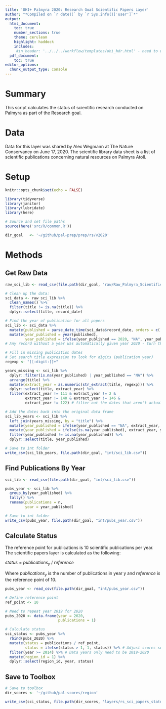 ```yaml
---
title: 'OHI+ Palmyra 2020: Research Goal Scientific Papers Layer'
author: "*Compiled on `r date()` by `r Sys.info()['user']`*"
output: 
  html_document:
    toc: true
    number_sections: true
    theme: cerulean
    highlight: haddock
    includes: 
     #in_header: '../../../workflow/templates/ohi_hdr.html' - need to update this
  pdf_document:
    toc: true
editor_options: 
  chunk_output_type: console
---
```


# Summary

This script calculates the status of scientific research conducted on Palmyra as part of the Research goal.      

# Data 

Data for this layer was shared by Alex Wegmann at The Nature Conservancy on June 17, 2020. The scientific library data sheet is a list of scientific publications concerning natural resources on Palmyra Atoll.        

# Setup

```r
knitr::opts_chunk$set(echo = FALSE)

library(tidyverse)
library(janitor)
library(lubridate)
library(here)

# Source and set file paths
source(here('src/R/common.R'))

dir_goal   <- '~/github/pal-prep/prep/rs/v2020'
```

# Methods

## Get Raw Data

```r

raw_sci_lib <- read_csv(file.path(dir_goal, "raw/Raw_Palmyra_Scientific_Library.csv"))

# Clean up the data:
sci_data <- raw_sci_lib %>% 
  clean_names() %>% 
  filter(title != is.na(title)) %>% 
  dplyr::select(title, record_date)

# Find the year of publication for all papers
sci_lib <- sci_data %>% 
  mutate(published = parse_date_time(sci_data$record_date, orders = c('y', 'dm', 'dmy', 'my'))) %>% 
  mutate(year_published = year(published),
         year_published = ifelse(year_published == 2020, "NA", year_published))
# Any record without a year was automatically given year 2020 - turn these to NA so we can find the correct year 

# Fill in missing publication dates
# Set search title expression to look for digits (publication year)
regexp <- "[[:digit:]]+"

years_missing <- sci_lib %>% 
  dplyr::filter(is.na(year_published) | year_published == "NA") %>% 
  arrange(title) %>% 
  mutate(extract_year = as.numeric(str_extract(title, regexp))) %>% 
  dplyr::select(title, extract_year) %>% 
  filter(extract_year != 111 & extract_year != 2 &
         extract_year != 140 & extract_year != 146 &
         extract_year != 122) # filter out the dates that aren't actually dates 

# Add the dates back into the original data frame 
sci_lib_years <- sci_lib %>% 
  left_join(years_missing, by = "title") %>% 
  mutate(year_published = ifelse(year_published == "NA", extract_year, year_published)) %>% 
  mutate(year_published = ifelse(is.na(year_published), extract_year, year_published)) %>% 
  filter(year_published != is.na(year_published)) %>% 
  dplyr::select(title, year_published) 

# Save to int folder 
write_csv(sci_lib_years, file.path(dir_goal, "int/sci_lib.csv"))
```

## Find Publications By Year

```r

sci_lib <- read_csv(file.path(dir_goal, "int/sci_lib.csv"))

pubs_year <- sci_lib %>% 
  group_by(year_published) %>% 
  tally() %>% 
  rename(publications = n,
         year = year_published)

# Save to int folder
write_csv(pubs_year, file.path(dir_goal, "int/pubs_year.csv"))
```

## Calculate Status 

The reference point for publications is 10 scientific publications per year. The scientific papers layer is calculated as the following:   

$status~=~publications_{y}~/~reference$   

Where $publications_{y}$ is the number of publications in year y and $reference$ is the reference point of 10.   

```r

pubs_year <- read_csv(file.path(dir_goal, "int/pubs_year.csv"))

# Define reference point 
ref_point <- 10

# Need to repeat year 2019 for 2020
pubs_2020 <- data.frame(year = 2020,
                        publications = 1)

# Calculate status 
sci_status <- pubs_year %>% 
  rbind(pubs_2020) %>% 
  mutate(status = publications / ref_point,
         status = ifelse(status > 1, 1, status)) %>% # Adjust scores so they don't go above 1
  filter(year >= 2014) %>% # Data years only need to be 2019-2020
  mutate(region_id = 1) %>% 
  dplyr::select(region_id, year, status)
```

## Save to Toolbox 

```r
# Save to toolbox
dir_scores <- '~/github/pal-scores/region'

write_csv(sci_status, file.path(dir_scores, 'layers/rs_sci_papers_status.csv'))
```
